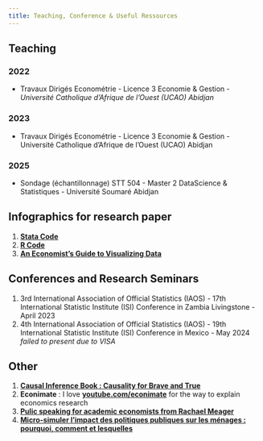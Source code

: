 ```yaml
---
title: Teaching, Conference & Useful Ressources
---
```


## Teaching

### 2022

- Travaux Dirigés Econométrie - Licence 3 Economie & Gestion - *Université Catholique d’Afrique de l’Ouest (UCAO) Abidjan*

### 2023

- Travaux Dirigés Econométrie - Licence 3 Economie & Gestion - Université Catholique d’Afrique de l’Ouest (UCAO) Abidjan 

### 2025

- Sondage (échantillonnage) STT 504 - Master 2 DataScience & Statistiques - Université Soumaré Abidjan 

## Infographics for research paper

1. [**Stata Code**](https://worldbank.github.io/stata-visual-library/)  
2. [**R Code**](https://worldbank.github.io/r-econ-visual-library/)  
3. [**An Economist’s Guide to Visualizing Data**](https://gouvci-my.sharepoint.com/:b:/g/personal/j_migone_stat_plan_gouv_ci/EaRbnR7TnC5PuEZwnGvOtAgB6QXQmq6qmWWLa4oVB7dR1g?e=QFUw3M) 

## Conferences and Research Seminars

1. 3rd International Association of Official Statistics (IAOS) - 17th International Statistic Institute (ISI) Conference in Zambia Livingstone - April 2023
2. 4th International Association of Official Statistics (IAOS) - 19th International Statistic Institute (ISI) Conference in Mexico - May 2024 *failed to present due to VISA*

## Other

1.  [**Causal Inference Book : Causality for Brave and True**](https://matheusfacure.github.io/python-causality-handbook/landing-page.html)  
2. **Econimate** : I love [**youtube.com/econimate**](https://t.co/5O0ziYSjJy) for the way to explain economics research
3. [**Pulic speaking for academic economists from Rachael Meager**](https://gouvci-my.sharepoint.com/:b:/g/personal/j_migone_stat_plan_gouv_ci/EbLOkKzRI5tNs2JG9tTGwFoBXj5IbXdcpepUSA_MRmcjjg?e=8mnZ5F)  
4. [**Micro-simuler l’impact des politiques publiques sur les ménages : pourquoi, comment et lesquelles**](https://gouvci-my.sharepoint.com/:b:/g/personal/j_migone_stat_plan_gouv_ci/EbLOkKzRI5tNs2JG9tTGwFoBXj5IbXdcpepUSA_MRmcjjg?e=YH6Qcw)